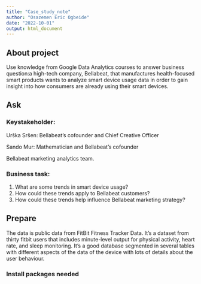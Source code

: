 ```yaml
---
title: "Case_study_note"
author: "Osazemen Eric Ogbeide"
date: "2022-10-01"
output: html_document
---
```

## About project
Use knowledge from Google Data Analytics courses to answer business question:a high-tech company, Bellabeat, that manufactures health-focused smart products wants to analyze smart device usage data in order to gain insight into how consumers are already using their smart devices.

## Ask
### Keystakeholder:
Urška Sršen: Bellabeat’s cofounder and Chief Creative Officer

Sando Mur: Mathematician and Bellabeat’s cofounder

Bellabeat marketing analytics team.

### Business task:
1. What are some trends in smart device usage?
2. How could these trends apply to Bellabeat customers?
3. How could these trends help influence Bellabeat marketing strategy?

## Prepare
The data is public data from FitBit Fitness Tracker Data. It's a dataset from thirty fitbit users that includes minute-level output for physical activity, heart rate, and sleep monitoring. It's a good database segmented in several tables with different aspects of the data of the device with lots of details about the user behaviour.

### Install packages needed



